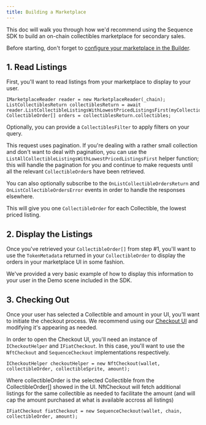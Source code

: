 ```yaml
---
title: Building a Marketplace
---
```


This doc will walk you through how we'd recommend using the Sequence SDK to build an on-chain collectibles marketplace for secondary sales.

<Tip>Before starting, don't forget to [configure your marketplace in the Builder](/solutions/marketplaces/white-label-marketplace/guide#launch-a-marketplace).</Tip>

## 1. Read Listings 

First, you'll want to read listings from your marketplace to display to your user.

```
IMarketplaceReader reader = new MarketplaceReader(_chain);
ListCollectiblesReturn collectiblesReturn = await reader.ListCollectibleListingsWithLowestPricedListingsFirst(myCollectionContractAddress);
CollectibleOrder[] orders = collectiblesReturn.collectibles;
```
Optionally, you can provide a `CollectiblesFilter` to apply filters on your query.

This request uses pagination. If you're dealing with a rather small collection and don't want to deal with pagination, you can use the `ListAllCollectibleListingsWithLowestPricedListingsFirst` helper function; this will handle the pagination for you and continue to make requests until all the relevant `CollectibleOrder`s have been retrieved.

You can also optionally subscribe to the `OnListCollectibleOrdersReturn` and `OnListCollectibleOrdersError` events in order to handle the responses elsewhere.

This will give you one `CollectibleOrder` for each Collectible, the lowest priced listing.

## 2. Display the Listings 

Once you've retrieved your `CollectibleOrder[]` from step #1, you'll want to use the `TokenMetadata` returned in your `CollectibleOrder` to display the orders in your marketplace UI in some fashion.

We've provided a very basic example of how to display this information to your user in the Demo scene included in the SDK.

## 3. Checking Out 

Once your user has selected a Collectible and amount in your UI, you'll want to initiate the checkout process. We recommend using our [Checkout UI](/sdk/unity/monetization/checkout-ui) and modifying it's appearing as needed.

In order to open the Checkout UI, you'll need an instance of `ICheckoutHelper` and `IFiatCheckout`. In this case, you'll want to use the `NftCheckout` and `SequenceCheckout` implementations respectively.

```
ICheckoutHelper checkoutHelper = new NftCheckout(wallet, collectibleOrder, collectibleSprite, amount);
```
Where collectibleOrder is the selected Collectible from the CollectibleOrder[] showed in the UI. NftCheckout will fetch additional listings for the same collectible as needed to facilitate the amount (and will cap the amount purchased at what is available accross all listings)

```
IFiatCheckout fiatCheckout = new SequenceCheckout(wallet, chain, collectibleOrder, amount);
```
